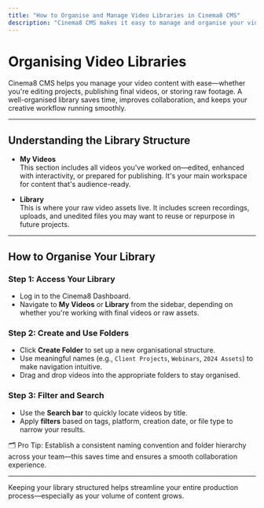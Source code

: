 ```yaml
---
title: "How to Organise and Manage Video Libraries in Cinema8 CMS"
description: "Cinema8 CMS makes it easy to manage and organise your video content, whether you're editing, publishing, or storing raw assets. Here’s how to keep your library structured for maximum efficiency."
---
```



# Organising Video Libraries

Cinema8 CMS helps you manage your video content with ease—whether you're editing projects, publishing final videos, or storing raw footage. A well-organised library saves time, improves collaboration, and keeps your creative workflow running smoothly.

---

## Understanding the Library Structure

- **My Videos**  
  This section includes all videos you've worked on—edited, enhanced with interactivity, or prepared for publishing. It's your main workspace for content that's audience-ready.

- **Library**  
  This is where your raw video assets live. It includes screen recordings, uploads, and unedited files you may want to reuse or repurpose in future projects.

---

## How to Organise Your Library

<Steps>

### Step 1: Access Your Library

- Log in to the Cinema8 Dashboard.
- Navigate to **My Videos** or **Library** from the sidebar, depending on whether you're working with final videos or raw assets.

### Step 2: Create and Use Folders

- Click **Create Folder** to set up a new organisational structure.
- Use meaningful names (e.g., `Client Projects`, `Webinars`, `2024 Assets`) to make navigation intuitive.
- Drag and drop videos into the appropriate folders to stay organised.

### Step 3: Filter and Search

- Use the **Search bar** to quickly locate videos by title.
- Apply **filters** based on tags, platform, creation date, or file type to narrow your results.

</Steps>

<Callout type="info">
🗂️ Pro Tip: Establish a consistent naming convention and folder hierarchy across your team—this saves time and ensures a smooth collaboration experience.
</Callout>

---

Keeping your library structured helps streamline your entire production process—especially as your volume of content grows.
